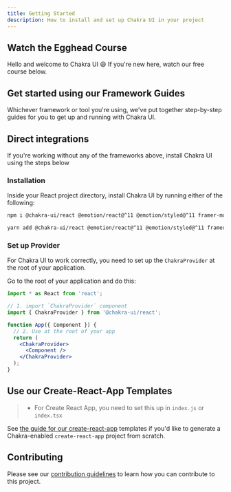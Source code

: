 ```yaml
---
title: Getting Started
description: How to install and set up Chakra UI in your project
---
```


## Watch the Egghead Course

Hello and welcome to Chakra UI 😄 If you're new here, watch our free course below.

<EggheadCourseBanner href='https://egghead.io/courses/build-a-modern-user-interface-with-chakra-ui-fac68106' />

## Get started using our Framework Guides

Whichever framework or tool you're using, we've put together step-by-step guides
for you to get up and running with Chakra UI.

<FrameworkLinks />

## Direct integrations

If you're working without any of the frameworks above, install Chakra UI using the
steps below

### Installation

Inside your React project directory, install Chakra UI by running either of the
following:

```bash
npm i @chakra-ui/react @emotion/react@^11 @emotion/styled@^11 framer-motion@^4
```

```bash
yarn add @chakra-ui/react @emotion/react@^11 @emotion/styled@^11 framer-motion@^4
```


### Set up Provider

For Chakra UI to work correctly, you need to set up the `ChakraProvider` at the
root of your application.

Go to the root of your application and do this:

```jsx live=false
import * as React from 'react';

// 1. import `ChakraProvider` component
import { ChakraProvider } from '@chakra-ui/react';

function App({ Component }) {
  // 2. Use at the root of your app
  return (
    <ChakraProvider>
      <Component />
    </ChakraProvider>
  );
}
```

## Use our Create-React-App Templates

> - For Create React App, you need to set this up in `index.js` or `index.tsx`

See [the guide for our create-react-app](/guides/integrations/with-cra)
templates if you'd like to generate a Chakra-enabled `create-react-app` project
from scratch.



## Contributing

Please see our [contribution guidelines](/docs/contributing) to learn how you
can contribute to this project.
